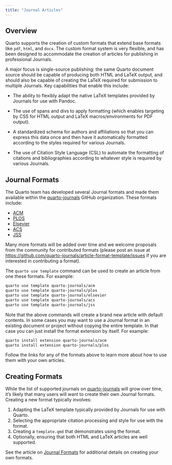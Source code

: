 ```yaml
---
title: "Journal Articles"
---
```


## Overview

Quarto supports the creation of custom formats that extend base formats like `pdf`, `html`, and `docx`. The custom format system is very flexible, and has been designed to accommodate the creation of articles for publishing in professional Journals.

A major focus is single-source publishing: the same Quarto document source should be capable of producing both HTML and LaTeX output, and should also be capable of creating the LaTeX required for submission to multiple Journals. Key capabilities that enable this include:

-   The ability to flexibly adapt the native LaTeX templates provided by Journals for use with Pandoc.

-   The use of spans and divs to apply formatting (which enables targeting by CSS for HTML output and LaTeX macros/environments for PDF output).

-   A standardized schema for authors and affiliations so that you can express this data once and then have it automatically formatted according to the styles required for various Journals.

-   The use of Citation Style Language (CSL) to automate the formatting of citations and bibliographies according to whatever style is required by various Journals.

## Journal Formats

The Quarto team has developed several Journal formats and made them available within the [quarto-journals](https://github.com/quarto-journals/) GitHub organization. These formats include:

-   [ACM](https://github.com/quarto-journals/acm)
-   [PLOS](https://github.com/quarto-journals/plos)
-   [Elsevier](https://github.com/quarto-journals/elsevier)
-   [ACS](https://github.com/quarto-journals/acs)
-   [JSS](https://github.com/quarto-journals/jss)

Many more formats will be added over time and we welcome proposals from the community for contributed formats (please post an issue at <https://github.com/quarto-journals/article-format-template/issues> if you are interested in contributing a format).

The `quarto use template` command can be used to create an article from one these formats. For example:

```.bash
quarto use template quarto-journals/acm
quarto use template quarto-journals/plos
quarto use template quarto-journals/elsevier
quarto use template quarto-journals/acs
quarto use template quarto-journals/jss
```

Note that the above commands will create a brand new article with default contents. In some cases you may want to use a Journal format in an existing document or project without copying the entire template. In that case you can just install the format extension by itself. For example:

```.bash
quarto install extension quarto-journals/acm
quarto install extension quarto-journals/plos
```

Follow the links for any of the formats above to learn more about how to use them with your own articles.

## Creating Formats

While the list of supported journals on [quarto-journals](https://github.com/quarto-journals/) will grow over time, it's likely that many users will want to create their own Journal formats. Creating a new format typically involves:

1.  Adapting the LaTeX template typically provided by Journals for use with Quarto.
2.  Selecting the appropriate citation processing and style for use with the format.
3.  Creating a `template.qmd` that demonstrates using the format.
4.  Optionally, ensuring that both HTML and LaTeX articles are well supported.

See the article on [Journal Formats](formats.qmd) for additional details on creating your own formats.

